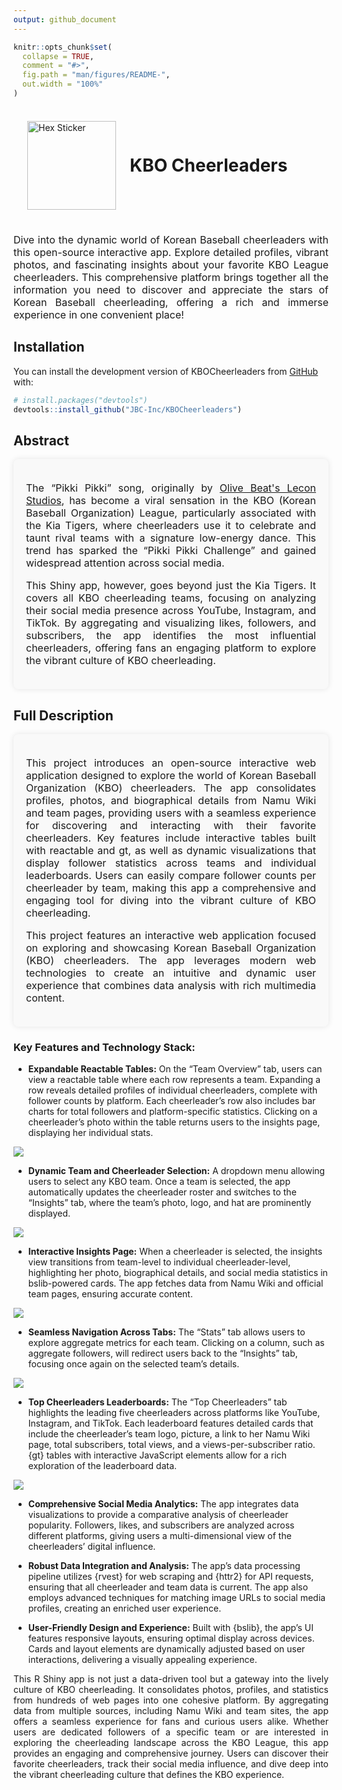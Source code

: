 ```yaml
---
output: github_document
---
```


```r
knitr::opts_chunk$set(
  collapse = TRUE,
  comment = "#>",
  fig.path = "man/figures/README-",
  out.width = "100%"
)
```

<div style="display: flex; align-items: center;">
<img src="man/figures/image.png" alt="Hex Sticker" style="margin: 22px 22px;" width="142"/>
<h1 style="margin: 0; padding: 0;">KBO Cheerleaders</h1>
</div>

<p style="font-size: 16px; text-align:justify;">Dive into the dynamic world of Korean Baseball cheerleaders with this open-source interactive app. Explore detailed profiles, vibrant photos, and fascinating insights about your favorite KBO League cheerleaders. This comprehensive platform brings together all the information you need to discover and appreciate the stars of Korean Baseball cheerleading, offering a rich and immerse experience in one convenient place!</p>

## Installation

You can install the development version of KBOCheerleaders from [GitHub](https://github.com/) with:

``` r
# install.packages("devtools")
devtools::install_github("JBC-Inc/KBOCheerleaders")
```

## Abstract

<div style="padding: 20px; border-radius: 8px; background-color: #f9f9f9; box-shadow: 0 0 10px rgba(0, 0, 0, 0.1);"><p style="font-size: 16px; text-align:justify;">The "Pikki Pikki" song, originally by <a href="https://youtu.be/M5HXKSR1hKc?t=42" target="_blank">Olive Beat\'s Lecon Studios</a>, has become a viral sensation in the KBO (Korean Baseball Organization) League, particularly associated with the Kia Tigers, where cheerleaders use it to celebrate and taunt rival teams with a signature low-energy dance. This trend has sparked the "Pikki Pikki Challenge" and gained widespread attention across social media.</p>

<p style="font-size: 16px; text-align:justify;">This Shiny app, however, goes beyond just the Kia Tigers. It covers all KBO cheerleading teams, focusing on analyzing their social media presence across YouTube, Instagram, and TikTok. By aggregating and visualizing likes, followers, and subscribers, the app identifies the most influential cheerleaders, offering fans an engaging platform to explore the vibrant culture of KBO cheerleading.</p></div>

## Full Description

<div style="padding: 20px; border-radius: 8px; background-color: #f9f9f9; box-shadow: 0 0 10px rgba(0, 0, 0, 0.1);"><p style="font-size: 16px; text-align:justify;">This project introduces an open-source interactive web application designed to explore the world of Korean Baseball Organization (KBO) cheerleaders. The app consolidates profiles, photos, and biographical details from Namu Wiki and team pages, providing users with a seamless experience for discovering and interacting with their favorite cheerleaders. Key features include interactive tables built with reactable and gt, as well as dynamic visualizations that display follower statistics across teams and individual leaderboards. Users can easily compare follower counts per cheerleader by team, making this app a comprehensive and engaging tool for diving into the vibrant culture of KBO cheerleading.</p>


<p style="font-size: 16px; text-align:justify;">This project features an interactive web application focused on exploring and showcasing Korean Baseball Organization (KBO) cheerleaders. The app leverages modern web technologies to create an intuitive and dynamic user experience that combines data analysis with rich multimedia content.</p></div>

### Key Features and Technology Stack:

- **Expandable Reactable Tables:** On the “Team Overview” tab, users can view a reactable table where each row represents a team. Expanding a row reveals detailed profiles of individual cheerleaders, complete with follower counts by platform. Each cheerleader’s row also includes bar charts for total followers and platform-specific statistics. Clicking on a cheerleader’s photo within the table returns users to the insights page, displaying her individual stats.
 
 ![](man/figures/overview.png)

 - **Dynamic Team and Cheerleader Selection:** A dropdown menu allowing users to select any KBO team. Once a team is selected, the app automatically updates the cheerleader roster and switches to the “Insights” tab, where the team’s photo, logo, and hat are prominently displayed.
 
 ![](man/figures/insight.png)

 - **Interactive Insights Page:** When a cheerleader is selected, the insights view transitions from team-level to individual cheerleader-level, highlighting her photo, biographical details, and social media statistics in bslib-powered cards. The app fetches data from Namu Wiki and official team pages, ensuring accurate content.
 
 ![](man/figures/cheer_insight.png)

 - **Seamless Navigation Across Tabs:** The “Stats” tab allows users to explore aggregate metrics for each team. Clicking on a column, such as aggregate followers, will redirect users back to the “Insights” tab, focusing once again on the selected team’s details.
 
 ![](man/figures/followers.png)

 - **Top Cheerleaders Leaderboards:** The “Top Cheerleaders” tab highlights the leading five cheerleaders across platforms like YouTube, Instagram, and TikTok. Each leaderboard features detailed cards that include the cheerleader’s team logo, picture, a link to her Namu Wiki page, total subscribers, total views, and a views-per-subscriber ratio. {gt} tables with interactive JavaScript elements allow for a rich exploration of the leaderboard data.
 
![](man/figures/leaderboard.png)

 - **Comprehensive Social Media Analytics:** The app integrates data visualizations to provide a comparative analysis of cheerleader popularity. Followers, likes, and subscribers are analyzed across different platforms, giving users a multi-dimensional view of the cheerleaders’ digital influence.

 - **Robust Data Integration and Analysis:** The app’s data processing pipeline utilizes {rvest} for web scraping and {httr2} for API requests, ensuring that all cheerleader and team data is current. The app also employs advanced techniques for matching image URLs to social media profiles, creating an enriched user experience.

 - **User-Friendly Design and Experience:** Built with {bslib}, the app’s UI features responsive layouts, ensuring optimal display across devices. Cards and layout elements are dynamically adjusted based on user interactions, delivering a visually appealing experience.

<p style="text-align: justify;">This R Shiny app is not just a data-driven tool but a gateway into the lively culture of KBO cheerleading. It consolidates photos, profiles, and statistics from hundreds of web pages into one cohesive platform. By aggregating data from multiple sources, including Namu Wiki and team sites, the app offers a seamless experience for fans and curious users alike. Whether users are dedicated followers of a specific team or are interested in exploring the cheerleading landscape across the KBO League, this app provides an engaging and comprehensive journey. Users can discover their favorite cheerleaders, track their social media influence, and dive deep into the vibrant cheerleading culture that defines the KBO experience.</p>





